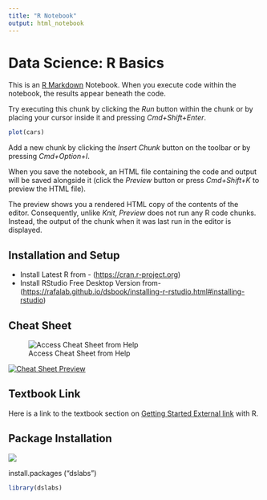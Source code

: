 ```yaml
---
title: "R Notebook"
output: html_notebook
---
```


# Data Science: R Basics

This is an [R Markdown](http://rmarkdown.rstudio.com) Notebook. When you execute code within the notebook, the results appear beneath the code.

Try executing this chunk by clicking the *Run* button within the chunk or by placing your cursor inside it and pressing *Cmd+Shift+Enter*.

```r
plot(cars)
```

Add a new chunk by clicking the *Insert Chunk* button on the toolbar or by pressing *Cmd+Option+I*.

When you save the notebook, an HTML file containing the code and output will be saved alongside it (click the *Preview* button or press *Cmd+Shift+K* to preview the HTML file).

The preview shows you a rendered HTML copy of the contents of the editor. Consequently, unlike *Knit*, *Preview* does not run any R code chunks. Instead, the output of the chunk when it was last run in the editor is displayed.

## Installation and Setup

-   Install Latest R from - (<https://cran.r-project.org>)
-   Install RStudio Free Desktop Version from- (<https://rafalab.github.io/dsbook/installing-r-rstudio.html#installing-rstudio>)

## Cheat Sheet

![Access Cheat Sheet from Help](cheatsheet.png)

[![Cheat Sheet Preview](cheatsheet_preview.png)](https://www.rstudio.org/links/ide_cheat_sheet)

## Textbook Link

Here is a link to the textbook section on [Getting Started External link](https://rafalab.github.io/dsbook/getting-started.html) with R.

## Package Installation

![](images/paste-9CA6527C.png)

install.packages ("dslabs")

```r
library(dslabs)
```
